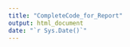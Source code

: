 ```yaml
---
title: "CompleteCode_for_Report"
output: html_document
date: "`r Sys.Date()`"
---
```






















